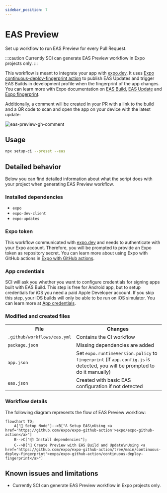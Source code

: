 ```yaml
---
sidebar_position: 7
---
```


# EAS Preview

Set up workflow to run EAS Preview for every Pull Request.

:::caution
Currently SCI can generate EAS Preview workflow in Expo projects only.
:::

This workflow is meant to integrate your app with [expo.dev](https://expo.dev/).
It uses [Expo continuous-deploy-fingerprint action](https://github.com/expo/expo-github-action/tree/main/continuous-deploy-fingerprint)
to publish EAS Updates and trigger EAS Builds in development profile 
when the fingerprint of the app changes. You can learn more with Expo documentation on
[EAS Build](https://docs.expo.dev/build/introduction),
[EAS Update](https://docs.expo.dev/eas-update/introduction) and
[Expo fingerprint](https://expo.dev/blog/fingerprint-your-native-runtime).

Additionally, a comment will be created in your PR with a link to the build 
and a QR code to scan and open the app on your device with the latest update:

![eas-preview-gh-comment](/img/workflows/eas-preview-gh-comment.png)

## Usage

```bash
npx setup-ci --preset --eas
```

## Detailed behavior

Below you can find detailed information about what the script does with your project when generating EAS Preview workflow.

### Installed dependencies

- `expo`
- `expo-dev-client`
- `expo-updates`

### Expo token

This workflow communicated with [expo.dev](https://expo.dev/) and needs to authenticate with your Expo account.
Therefore, you will be prompted to provide an Expo token as repository secret. You can learn more 
about using Expo with GitHub actions in [Expo with GitHub actions](https://docs.expo.dev/eas-update/github-actions).

### App credentials

SCI will ask you whether you want to configure credentials for signing apps built with EAS Build.
This step is free for Android app, but to setup credentials for iOS you need a paid Apple Developer account.
If you skip this step, your iOS builds will only be able to be run on iOS simulator. 
You can learn more at [App credentials](https://docs.expo.dev/app-signing/app-credentials/).

### Modified and created files

<table>
  <tr>
    <th style={{ width: "40%" }}>File</th>
    <th>Changes</th>
  </tr>
  <tr>
    <td><code>.github/workflows/eas.yml</code></td>
    <td>Contains the CI workflow</td>
  </tr>
  <tr>
    <td><code>package.json</code></td>
    <td>Missing dependencies are added</td>
  </tr>
  <tr>
    <td><code>app.json</code></td>
    <td>
      Set <code>expo.runtimeVersion.policy</code> to <code>fingerprint</code>
      (if <code>app.config.js</code> is detected, you will be prompted to do it manually)
    </td>
  </tr>
  <tr>
    <td><code>eas.json</code></td>
    <td>
      Created with basic EAS configuration if not detected
    </td>
  </tr>
</table>

### Workflow details

The following diagram represents the flow of EAS Preview workflow:

```mermaid
flowchart TD;
    A["🌿 Setup Node"]-->B["Λ Setup EAS\nUsing <a href='https://github.com/expo/expo-github-action'>expo/expo-github-action</a>"]
    B-->C["📦 Install dependencies"];
    C-->D["🚀 Create Preview with EAS Build and Update\nUsing <a href='https://github.com/expo/expo-github-action/tree/main/continuous-deploy-fingerprint'>expo/expo-github-action/continuous-deploy-fingerprint</a>"]
```

## Known issues and limitations

- Currently SCI can generate EAS Preview workflow in Expo projects only.
